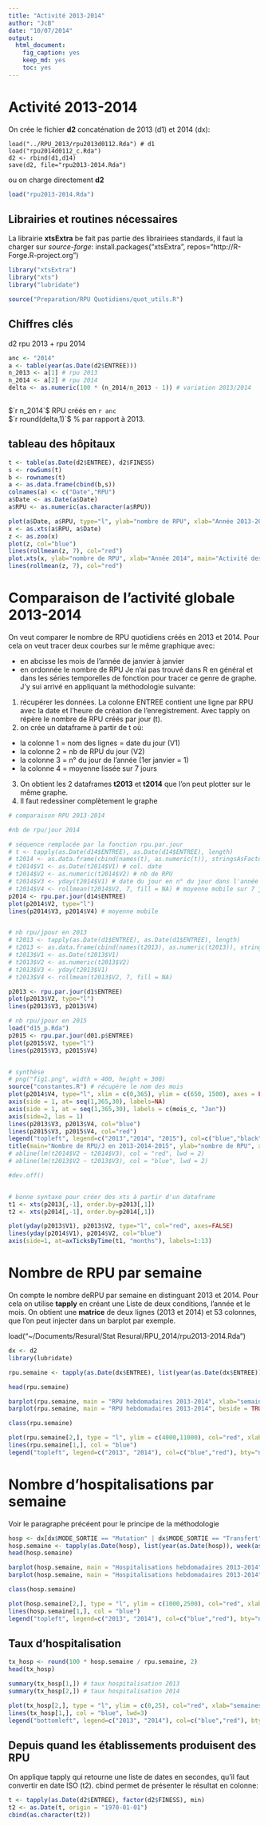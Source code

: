 ```yaml
---
title: "Activité 2013-2014"
author: "JcB"
date: "10/07/2014"
output:
  html_document:
    fig_caption: yes
    keep_md: yes
    toc: yes
---
```


Activité 2013-2014
==================

On crée le fichier __d2__ concaténation de 2013 (d1) et 2014 (dx):

```{}
load("../RPU_2013/rpu2013d0112.Rda") # d1
load("rpu2014d0112_c.Rda")
d2 <- rbind(d1,d14)
save(d2, file="rpu2013-2014.Rda")
```
ou on charge directement __d2__
```r
load("rpu2013-2014.Rda")
```
Librairies et routines nécessaires
----------------------------------

La librairie __xtsExtra__ be fait pas partie des librairiees standards, il faut la charger sur _source-forge_:
install.packages("xtsExtra", repos="http://R-Forge.R-project.org")

```r
library("xtsExtra")
library("xts")
library("lubridate")

source("Preparation/RPU Quotidiens/quot_utils.R")

```

Chiffres clés
------------
d2 rpu 2013 + rpu 2014
```r
anc <- "2014"
a <- table(year(as.Date(d2$ENTREE)))
n_2013 <- a[1] # rpu 2013
n_2014 <- a[2] # rpu 2014
delta <- as.numeric(100 * (n_2014/n_2013 - 1)) # variation 2013/2014
 
```
$`r n_2014`$ RPU créés en `r anc`  
$`r round(delta,1)`$ % par rapport à 2013.


tableau des hôpitaux
---------------------
```r
t <- table(as.Date(d2$ENTREE), d2$FINESS)
s <- rowSums(t)
b <- rownames(t)
a <- as.data.frame(cbind(b,s))
colnames(a) <- c("Date","RPU")
a$Date <- as.Date(a$Date)
a$RPU <- as.numeric(as.character(a$RPU))

plot(a$Date, a$RPU, type="l", ylab="nombre de RPU", xlab="Année 2013-2014", main="Activité des SU d'Alsace en nombre de RPU")
x <- as.xts(a$RPU, a$Date)
z <- as.zoo(x)
plot(z, col="blue")
lines(rollmean(z, 7), col="red")
plot.xts(x, ylab="nombre de RPU", xlab="Année 2014", main="Activité des SU d'Alsace en nombre de RPU", col="blue", las=2, minor.ticks=FALSE, cex.axis=c(0.8))
lines(rollmean(z, 7), col="red")
```

Comparaison de l'activité globale 2013-2014
============================================

On veut comparer le nombre  de RPU quotidiens créés en 2013 et 2014. Pour cela on veut tracer deux courbes sur le même graphique avec:

- en abcisse les mois de l'année de janvier à janvier
- en ordonnée le nombre de RPU
Je n'ai pas trouvé dans R en général et dans les séries temporelles de fonction pour tracer ce genre de graphe. J'y sui arrivé en appliquant la méthodologie suivante:

1. récupérer les données. La colonne ENTREE contient une ligne par RPU avec la date et l'heure de création de l'enregistrement. Avec tapply on répère le nombre de RPU créés par jour (t).
2. on crée un dataframe à partir de t où:
  - la colonne 1 = nom des lignes = date du jour (V1)
  - la colonne 2 = nb de RPU du jour (V2)
  - la colonne 3 = n° du jour de l'année (1er janvier = 1)
  - la colonne 4 = moyenne lissée sur 7 jours
3. On obtient les 2 dataframes __t2013__ et __t2014__ que l'on peut plotter sur le même graphe.
4. Il faut redessiner complètement le graphe

```r

# comparaison RPU 2013-2014

#nb de rpu/jour 2014

# séquence remplacée par la fonction rpu.par.jour
# t <- tapply(as.Date(d14$ENTREE), as.Date(d14$ENTREE), length)
# t2014 <- as.data.frame(cbind(names(t), as.numeric(t)), stringsAsFactors = FALSE)
# t2014$V1 <- as.Date(t2014$V1) # col. date
# t2014$V2 <- as.numeric(t2014$V2) # nb de RPU
# t2014$V3 <- yday(t2014$V1) # date du jour en n° du jour dans l'année
# t2014$V4 <- rollmean(t2014$V2, 7, fill = NA) # moyenne mobile sur 7 jours. rollmean crée un vecteur plus petit. Pour obtenir un vecteur de la même longueur, on remplace les valeurs manquantes par NA
p2014 <- rpu.par.jour(d14$ENTREE)
plot(p2014$V2, type="l")
lines(p2014$V3, p2014$V4) # moyenne mobile


# nb rpu/jpour en 2013
# t2013 <- tapply(as.Date(d1$ENTREE), as.Date(d1$ENTREE), length)
# t2013 <- as.data.frame(cbind(names(t2013), as.numeric(t2013)), stringsAsFactors = FALSE)
# t2013$V1 <- as.Date(t2013$V1)
# t2013$V2 <- as.numeric(t2013$V2)
# t2013$V3 <- yday(t2013$V1)
# t2013$V4 <- rollmean(t2013$V2, 7, fill = NA)

p2013 <- rpu.par.jour(d1$ENTREE)
plot(p2013$V2, type="l")
lines(p2013$V3, p2013$V4)

# nb rpu/jpour en 2015
load("d15_p.Rda")
p2015 <- rpu.par.jour(d01.p$ENTREE)
plot(p2015$V2, type="l")
lines(p2015$V3, p2015$V4)


# synthèse
# png("fig1.png", width = 400, height = 300)
source("constantes.R") # récupère le nom des mois
plot(p2014$V4, type="l", xlim = c(0,365), ylim = c(650, 1500), axes = FALSE, xlab="", ylab="")
axis(side = 1, at= seq(1,365,30), labels=NA)
axis(side = 1, at = seq(1,365,30), labels = c(mois_c, "Jan"))
axis(side=2, las = 1)
lines(p2013$V3, p2013$V4, col="blue")
lines(p2015$V3, p2015$V4, col="red")
legend("topleft", legend=c("2013","2014", "2015"), col=c("blue","black", "red"), lty=1, bty="n")
title(main="Nombre de RPU/J en 2013-2014-2015", ylab="nombre de RPU", xlab="mois")
# abline(lm(t2014$V2 ~ t2014$V3), col = "red", lwd = 2)
# abline(lm(t2013$V2 ~ t2013$V3), col = "blue", lwd = 2)

#dev.off()


# bonne syntaxe pour créer des xts à partir d'un dataframe
t1 <- xts(p2013[,-1], order.by=p2013[,1])
t2 <- xts(p2014[,-1], order.by=p2014[,1])

plot(yday(p2013$V1), p2013$V2, type="l", col="red", axes=FALSE)
lines(yday(p2014$V1), p2014$V2, col="blue")
axis(side=1, at=axTicksByTime(t1, "months"), labels=1:13)

```

Nombre de RPU par semaine
=========================

On compte le nombre deRPU par semaine en distinguant 2013 et 2014. Pour cela on utilise __tapply__ en créant une Liste de deux conditions, l'année et le mois. On obtient une __matrice__ de deux lignes (2013 et 2014) et 53 colonnes, que l'on peut injecter dans un barplot par exemple.

load("~/Documents/Resural/Stat Resural/RPU_2014/rpu2013-2014.Rda")

```r
dx <- d2
library(lubridate)

rpu.semaine <- tapply(as.Date(dx$ENTREE), list(year(as.Date(dx$ENTREE)), week(as.Date(dx$ENTREE))), length)

head(rpu.semaine)

barplot(rpu.semaine, main = "RPU hebdomadaires 2013-2014", xlab="semaines", ylab="nombre de RPU")
barplot(rpu.semaine, main = "RPU hebdomadaires 2013-2014", beside = TRUE, xlab="semaines", ylab="nombre de RPU")

class(rpu.semaine)

plot(rpu.semaine[2,], type = "l", ylim = c(4000,11000), col="red", xlab="semaines", ylab="nombre de RPU", main = "RPU hebdomadaires 2013-2014")
lines(rpu.semaine[1,], col = "blue")
legend("topleft", legend=c("2013", "2014"), col=c("blue","red"), bty="n", lty=1)

```

Nombre d'hospitalisations par semaine
======================================

Voir le paragraphe précéent pour le principe de la méthodologie

```r
hosp <- dx[dx$MODE_SORTIE == "Mutation" | dx$MODE_SORTIE == "Transfert", 'ENTREE']
hosp.semaine <- tapply(as.Date(hosp), list(year(as.Date(hosp)), week(as.Date(hosp))), length)
head(hosp.semaine)

barplot(hosp.semaine, main = "Hospitalisations hebdomadaires 2013-2014", xlab="semaines", ylab="nombre de RPU")
barplot(hosp.semaine, main = "Hospitalisations hebdomadaires 2013-2014", beside = TRUE, xlab="semaines", ylab="nombre de RPU")

class(hosp.semaine)

plot(hosp.semaine[2,], type = "l", ylim = c(1000,2500), col="red", xlab="semaines", ylab="nombre de RPU", main = "Hospitalisations hebdomadaires 2013-2014")
lines(hosp.semaine[1,], col = "blue")
legend("topleft", legend=c("2013", "2014"), col=c("blue","red"), bty="n", lty=1)

```

Taux d'hospitalisation
----------------------

```r
tx_hosp <- round(100 * hosp.semaine / rpu.semaine, 2)
head(tx_hosp)

summary(tx_hosp[1,]) # taux hospitalisation 2013
summary(tx_hosp[2,]) # taux hospitalisation 2014

plot(tx_hosp[2,], type = "l", ylim = c(0,25), col="red", xlab="semaines", ylab="Taux hospitalisation (%)", main = "Taux d'Hospitalisations hebdomadaires 2013-2014", lwd=3)
lines(tx_hosp[1,], col = "blue", lwd=3)
legend("bottomleft", legend=c("2013", "2014"), col=c("blue","red"), bty="n", lty=1)

```
Depuis quand les établissements produisent des RPU
--------------------------------------------------

On applique tapply qui retourne une liste de dates en secondes, qu'il faut convertir en date ISO (t2). cbind permet de présenter le résultat en colonne:

```r
t <- tapply(as.Date(d2$ENTREE), factor(d2$FINESS), min)
t2 <- as.Date(t, origin = "1970-01-01")
cbind(as.character(t2))

```

